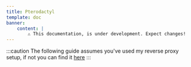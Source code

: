 ```yaml
---
title: Pterodactyl
template: doc
banner:
    content: |
        ⚠️ This documentation, is under development. Expect changes!
---
```

:::caution
The following guide assumes you've used my reverse proxy setup, if not you can find it <a href="/tools/nginx-proxy/">here</a>
:::
